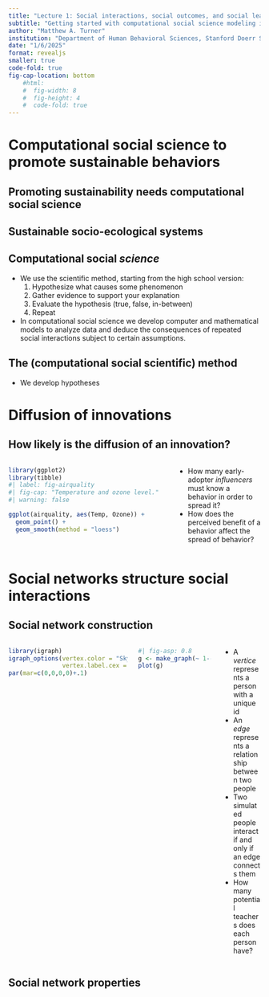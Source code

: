 ```yaml
---
title: "Lecture 1: Social interactions, social outcomes, and social learning in social networks"
subtitle: "Getting started with computational social science modeling in R"
author: "Matthew A. Turner"
institution: "Department of Human Behavioral Sciences, Stanford Doerr School of Sustainability"
date: "1/6/2025"
format: revealjs
smaller: true
code-fold: true
fig-cap-location: bottom
    #html:
    #  fig-width: 8
    #  fig-height: 4
    #  code-fold: true
---
```



# Computational social science to promote sustainable behaviors

## Promoting sustainability needs computational social science


## Sustainable socio-ecological systems


## Computational social _science_

- We use the scientific method, starting from the high school version:
    1. Hypothesize what causes some phenomenon 
    1. Gather evidence to support your explanation
    1. Evaluate the hypothesis (true, false, in-between)
    1. Repeat
- In computational social science we develop computer and mathematical models to analyze data and deduce the consequences of repeated social interactions subject to certain assumptions.

## The (computational social scientific) method

- We develop hypotheses 


# Diffusion of innovations

## How likely is the diffusion of an innovation?


:::: {.columns}

::: {.column width="65%"}
```r
library(ggplot2)
library(tibble)
#| label: fig-airquality
#| fig-cap: "Temperature and ozone level."
#| warning: false

ggplot(airquality, aes(Temp, Ozone)) + 
  geom_point() + 
  geom_smooth(method = "loess")
```
:::

::: {.column width="35%"}

- How many early-adopter _influencers_ must know a behavior in order to spread it?
- How does the perceived benefit of a behavior affect the spread of behavior?
:::

:::: 



# Social networks structure social interactions

## Social network construction

:::: {.columns}

```r
library(igraph)
igraph_options(vertex.color = "SkyBlue2", vertex.frame.color = "SkyBlue2", 
               vertex.label.cex = 4, vertex.size = 30, rescale = FALSE)
par(mar=c(0,0,0,0)+.1)
```
::: {.column width="65%"}
```r
#| fig-asp: 0.8
g <- make_graph(~ 1--2, 1--3, 2--3, 2--4, 4--5)
plot(g)
```
:::

::: {.column width=35%}
- A _vertice_ represents a person with a unique id
- An _edge_ represents a relationship between two people
- Two simulated people interact if and only if an edge connects them
- How many potential teachers does each person have?
:::

::::

## Social network properties
